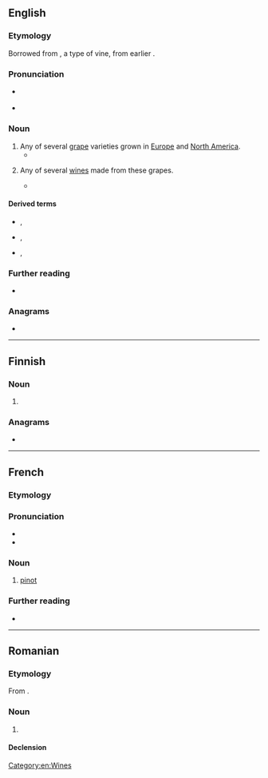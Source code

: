 {{also|Pinot}}
==English==

===Etymology===
Borrowed from {{bor|en|fr|pinot}}, a type of vine, from earlier {{m|fr|pineau}}.

===Pronunciation===
* {{a|US}} {{IPA|en|/ˈpiːnoʊ/|/ˈpinoʊ/}}
* {{rhymes|en|iːnəʊ}}

===Noun===
{{en-noun|~}}

# Any of several [[grape]] varieties grown in [[Europe]] and [[North America]].
#* {{quote-book|en|year=2012|author=Grant Achatz|author2=Nick Kokonas|title=Life, on the Line|publisher=Penguin|isbn=9781101560730
|passage=“Grant, today you're going to crush the '''pinot''' grapes in the fermenters outside.” I clapped my hands together, excited to be really making wine and said, “Okay… show me what I have to do.”}}
# {{lb|en|by extension}} Any of several [[wine]]s made from these grapes.
#* {{quote-book|en|year=2004|author=John Winthrop Haeger|title=North American Pinot Noir|publisher=Univ of California Press|isbn=9780520930940|page=150
|passage=How much funkiness makes a '''pinot''' taste desirably complex, and how much more really is too much? Is a '''pinot''' good if it does not taste more like fruit than stones?}}

====Derived terms====
* {{l|en|pinot blanc}}, {{l|en|pinot bianco}}
* {{l|en|pinot gris}}, {{l|en|pinot grigio}}
* {{l|en|pinot noir}}, {{l|en|pinot nero}}

===Further reading===
* {{pedia|pinot (grape)}}

===Anagrams===
* {{anagrams|en|a=inopt|Pinto|Point|opt in|opt-in|pinto|piton|point|potin}}

[[Category:en:Wines]]

----

==Finnish==

===Noun===
{{head|fi|noun form}}

# {{fi-form of|pino|case=nominative|pl=plural}}

===Anagrams===
* {{anagrams|fi|a=inopt|ponit|potin|topin}}

----

==French==

===Etymology===
{{af|fr|pin|-ot}}

===Pronunciation===
* {{fr-IPA}}
* {{audio|fr|LL-Q150 (fra)-WikiLucas00-pinot.wav|Audio}}

===Noun===
{{fr-noun|m}}

# [[#English|pinot]]

===Further reading===
* {{R:TLFi}}

----

==Romanian==

===Etymology===
From {{bor|ro|fr|pinot}}.

===Noun===
{{ro-noun|n|pinoturi}}

# {{l|en|pinot}}

====Declension====
{{ro-noun-n-uri}}